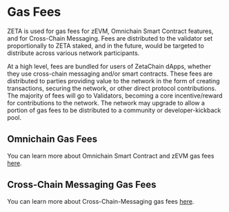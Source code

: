 # Gas Fees

ZETA is used for gas fees for zEVM, Omnichain Smart Contract features, and for
Cross-Chain Messaging. Fees are distributed to the validator set proportionally
to ZETA staked, and in the future, would be targeted to distribute across
various network participants.

At a high level, fees are bundled for users of ZetaChain dApps, whether they use
cross-chain messaging and/or smart contracts. These fees are distributed to
parties providing value to the network in the form of creating transactions,
securing the network, or other direct protocol contributions. The majority of
fees will go to Validators, becoming a core incentive/reward for contributions
to the network. The network may upgrade to allow a portion of gas fees to be
distributed to a community or developer-kickback pool.

## Omnichain Gas Fees

You can learn more about Omnichain Smart Contract and zEVM gas fees
[here](/developers/omnichain/gas-fees).

## Cross-Chain Messaging Gas Fees

You can learn more about Cross-Chain-Messaging gas fees
[here](/developers/cross-chain-messaging/gas-fees).
